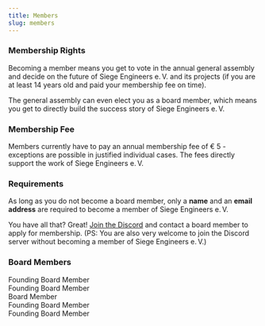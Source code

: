 ```yaml
---
title: Members
slug: members
---
```



### Membership Rights
Becoming a member means you get to vote in the annual general assembly and decide on the future of Siege Engineers&nbsp;e.&#8239;V. and its projects (if you are at least 14 years old and paid your membership fee on time).

The general assembly can even elect you as a board member, which means you get to directly build the success story of Siege Engineers&nbsp;e.&#8239;V.

### Membership Fee
Members currently have to pay an annual membership fee of € 5 - exceptions are possible in justified individual cases. The fees directly support the work of Siege Engineers&nbsp;e.&#8239;V.

### Requirements

As long as you do not become a board member, only a **name** and an **email address** are required to become a member of Siege Engineers&nbsp;e.&#8239;V.

You have all that? Great! <a href="https://discord.com/invite/njAsNuD" target="_blank" rel="noreferrer">Join the Discord</a> and contact a board member to apply for membership. (PS: You are also very welcome to join the Discord server without becoming a member of Siege Engineers&nbsp;e.&#8239;V.)

### Board Members
<div className="columns is-multiline mt-1">
  <div className="column is-half">
    <MemberCard avatarUrl="board/ap.png" username="abductedPlatypus" tag="9421" discordId="341914567611383808">Founding Board Member</MemberCard>
  </div>
  <div className="column is-half">
    <MemberCard avatarUrl="board/bl0edel.jpeg" username="bl0edel" tag="8483" discordId="233599534649966592">Founding Board Member</MemberCard>
  </div>
  <div className="column is-half">
    <MemberCard avatarUrl="board/alian713.png" username="Alian713" tag="0069" discordId="306796917122400256">Board Member</MemberCard>
  </div>
  <div className="column is-half">
    <MemberCard avatarUrl="board/hszemi.jpeg" username="hszemi" tag="2325" discordId="291370911573999617">Founding Board Member</MemberCard>
  </div>
  <div className="column is-half">
    <MemberCard avatarUrl="board/jester.png" username="Jester" tag="5115" discordId="499908959776276491">Founding Board Member</MemberCard>
  </div>
</div>
